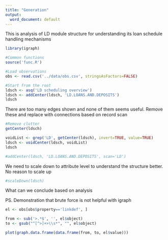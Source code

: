 ```yaml
---
title: "Generation"
output:
  word_document: default
---
```

This is analysis of LD module structure for understanding its loan schedule handling mechanisms

```r
library(igraph)

#Common functions
source('func.R')

#Load observations
obs <- read.csv('../data/obs.csv', stringsAsFactors=FALSE)

#Start from the root
ldsch <- asq('LD scheduling overview')
ldsch <- addCenter(ldsch, 'LD.LOANS.AND.DEPOSITS')
ldsch
```

There are too many edges shown and none of them seems useful. Remove these and replace with connections based on record scan

```r
#Remove clutter
getCenter(ldsch)

voidList <- grep('LD', getCenter(ldsch), invert=TRUE, value=TRUE)
ldsch <- voidCenter(ldsch, voidList)
ldsch

#addCenter(ldsch, 'LD.LOANS.AND.DEPOSITS', scan='LD')

```

We need to scale down to attribute level to understand the structure better. No reason to scale up

```r
#scaleDown(ldsch)
```

What can we conclude based on analysis

PS. Demonstration that brute force is not helpful with igraph
```r
el <- obs[obs$property=='linkdef', ]

from <- sub('>.*$', '', el$object)
to <- gsub("^[^>]+>\\s*", "", el$object)

plot(graph.data.frame(data.frame(from, to, el$value)))
```

